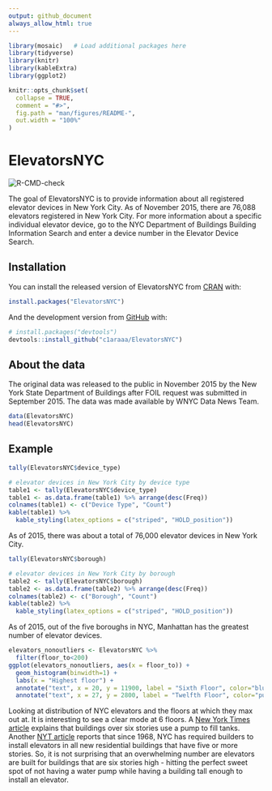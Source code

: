 ```yaml
---
output: github_document
always_allow_html: true
---
```


<!-- README.md is generated from README.Rmd. Please edit that file -->

```r
library(mosaic)   # Load additional packages here 
library(tidyverse)
library(knitr)
library(kableExtra)
library(ggplot2)

knitr::opts_chunk$set(
  collapse = TRUE,
  comment = "#>",
  fig.path = "man/figures/README-",
  out.width = "100%"
)
```

# ElevatorsNYC

<!-- badges: start -->
![R-CMD-check](https://github.com/c1araaa/ElevatorsNYC/workflows/R-CMD-check/badge.svg)
<!-- badges: end -->

The goal of ElevatorsNYC is to provide information about all registered elevator devices in New York City. As of November 2015, there are 76,088 elevators registered in New York City. For more information about a specific individual elevator device, go to the NYC Department of Buildings Building Information Search and enter a device number in the Elevator Device Search.

## Installation

You can install the released version of ElevatorsNYC from [CRAN](https://CRAN.R-project.org) with:

``` r
install.packages("ElevatorsNYC")
```

And the development version from [GitHub](https://github.com/) with:

``` r
# install.packages("devtools")
devtools::install_github("c1araaa/ElevatorsNYC")
```

## About the data 

The original data was released to the public in November 2015 by the New York State Department of Buildings after FOIL request was submitted in September 2015. The data was made available by WNYC Data News Team.

```r
data(ElevatorsNYC)
head(ElevatorsNYC)
```

## Example

```r
tally(ElevatorsNYC$device_type)
```

```r
# elevator devices in New York City by device type
table1 <- tally(ElevatorsNYC$device_type)
table1 <- as.data.frame(table1) %>% arrange(desc(Freq))
colnames(table1) <- c("Device Type", "Count")
kable(table1) %>%
  kable_styling(latex_options = c("striped", "HOLD_position")) 
```

As of 2015, there was about a total of 76,000 elevator devices in New York City. 

```r
tally(ElevatorsNYC$borough)
```

```r
# elevator devices in New York City by borough
table2 <- tally(ElevatorsNYC$borough)
table2 <- as.data.frame(table2) %>% arrange(desc(Freq))
colnames(table2) <- c("Borough", "Count")
kable(table2) %>%
  kable_styling(latex_options = c("striped", "HOLD_position")) 
```

As of 2015, out of the five boroughs in NYC, Manhattan has the greatest number of elevator devices.  

```r
elevators_nonoutliers <- ElevatorsNYC %>% 
  filter(floor_to<200)
ggplot(elevators_nonoutliers, aes(x = floor_to)) +
  geom_histogram(binwidth=1) + 
  labs(x = "Highest floor") + 
  annotate("text", x = 20, y = 11900, label = "Sixth Floor", color="blue") +
  annotate("text", x = 27, y = 2800, label = "Twelfth Floor", color="purple")
```

Looking at distribution of NYC elevators and the floors at which they max out at. It is interesting to see a clear mode at 6 floors. A [New York Times article](https://www.nytimes.com/2007/06/03/nyregion/thecity/03wate.html) explains that buildings over six stories use a pump to fill tanks. Another [NYT article](https://www.nytimes.com/2008/05/11/realestate/11cov.html) reports that since 1968, NYC has required builders to install elevators in all new residential buildings that have five or more stories. So, it is not surprising that an overwhelming number are elevators are built for buildings that are six stories high - hitting the perfect sweet spot of not having a water pump while having a building tall enough to install an elevator.
